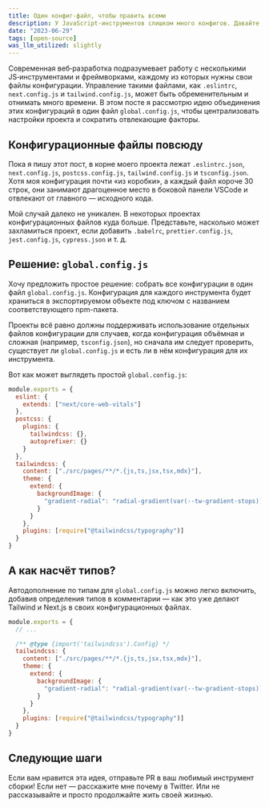 ```yaml
---
title: Один конфиг‑файл, чтобы править всеми
description: У JavaScript‑инструментов слишком много конфигов. Давайте объединим их.
date: "2023-06-29"
tags: [open-source]
was_llm_utilized: slightly
---
```


Современная веб‑разработка подразумевает работу с несколькими JS‑инструментами и фреймворками, каждому из которых нужны свои файлы конфигурации. Управление такими файлами, как `.eslintrc`, `next.config.js` и `tailwind.config.js`, может быть обременительным и отнимать много времени. В этом посте я рассмотрю идею объединения этих конфигураций в один файл `global.config.js`, чтобы централизовать настройки проекта и сократить отвлекающие факторы.

## Конфигурационные файлы повсюду

Пока я пишу этот пост, в корне моего проекта лежат `.eslintrc.json`, `next.config.js`, `postcss.config.js`, `tailwind.config.js` и `tsconfig.json`. Хотя моя конфигурация почти «из коробки», а каждый файл короче 30 строк, они занимают драгоценное место в боковой панели VSCode и отвлекают от главного — исходного кода.

Мой случай далеко не уникален. В некоторых проектах конфигурационных файлов куда больше. Представьте, насколько может захламиться проект, если добавить `.babelrc`, `prettier.config.js`, `jest.config.js`, `cypress.json` и т. д.

## Решение: `global.config.js`

Хочу предложить простое решение: собрать все конфигурации в один файл `global.config.js`. Конфигурация для каждого инструмента будет храниться в экспортируемом объекте под ключом с названием соответствующего npm-пакета.

Проекты всё равно должны поддерживать использование отдельных файлов конфигурации для случаев, когда конфигурация объёмная и сложная (например, `tsconfig.json`), но сначала им следует проверить, существует ли `global.config.js` и есть ли в нём конфигурация для их инструмента.

Вот как может выглядеть простой `global.config.js`:

```js
module.exports = {
  eslint: {
    extends: ["next/core-web-vitals"]
  },
  postcss: {
    plugins: {
      tailwindcss: {},
      autoprefixer: {}
    }
  },
  tailwindcss: {
    content: ["./src/pages/**/*.{js,ts,jsx,tsx,mdx}"],
    theme: {
      extend: {
        backgroundImage: {
          "gradient-radial": "radial-gradient(var(--tw-gradient-stops))"
        }
      }
    },
    plugins: [require("@tailwindcss/typography")]
  }
}
```


## А как насчёт типов?

Автодополнение по типам для `global.config.js` можно легко включить, добавив определения типов в комментарии — как это уже делают Tailwind и Next.js в своих конфигурационных файлах.

```js
module.exports = {
  // ...

  /** @type {import('tailwindcss').Config} */
  tailwindcss: {
    content: ["./src/pages/**/*.{js,ts,jsx,tsx,mdx}"],
    theme: {
      extend: {
        backgroundImage: {
          "gradient-radial": "radial-gradient(var(--tw-gradient-stops))"
        }
      }
    },
    plugins: [require("@tailwindcss/typography")]
  }
}
```


## Следующие шаги

Если вам нравится эта идея, отправьте PR в ваш любимый инструмент сборки! Если нет — расскажите мне почему в Twitter. Или не рассказывайте и просто продолжайте жить своей жизнью.